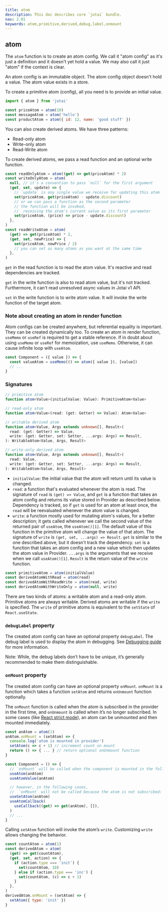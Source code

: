 ```yaml
---
title: atom
description: This doc describes core `jotai` bundle.
nav: 2.01
keywords: atom,primitive,derived,debug,label,onmount
---
```


## atom

The `atom` function is to create an atom config.
We call it "atom config" as it's just a definition and it doesn't yet hold a value.
We may also call it just "atom" if the context is clear.

An atom config is an immutable object. The atom config object doesn't hold a value. The atom value exists in a store.

To create a primitive atom (config), all you need is to provide an initial value.

```js
import { atom } from 'jotai'

const priceAtom = atom(10)
const messageAtom = atom('hello')
const productAtom = atom({ id: 12, name: 'good stuff' })
```

You can also create derived atoms. We have three patterns:

- Read-only atom
- Write-only atom
- Read-Write atom

To create derived atoms, we pass a read function and an optional write function.

```js
const readOnlyAtom = atom((get) => get(priceAtom) * 2)
const writeOnlyAtom = atom(
  null, // it's a convention to pass `null` for the first argument
  (get, set, update) => {
    // `update` is any single value we receive for updating this atom
    set(priceAtom, get(priceAtom) - update.discount)
    // or we can pass a function as the second parameter
    // the function will be invoked,
    //  receiving the atom's current value as its first parameter
    set(priceAtom, (price) => price - update.discount)
  },
)
const readWriteAtom = atom(
  (get) => get(priceAtom) * 2,
  (get, set, newPrice) => {
    set(priceAtom, newPrice / 2)
    // you can set as many atoms as you want at the same time
  },
)
```

`get` in the read function is to read the atom value.
It's reactive and read dependencies are tracked.

`get` in the write function is also to read atom value, but it's not tracked.
Furthermore, it can't read unresolved async values in Jotai v1 API.

`set` in the write function is to write atom value.
It will invoke the write function of the target atom.

### Note about creating an atom in render function

Atom configs can be created anywhere, but referential equality is important.
They can be created dynamically too.
To create an atom in render function, `useMemo` or `useRef` is required to get a stable reference. If in doubt about using `useMemo` or `useRef` for memoization, use `useMemo`.
Otherwise, it can cause infinite loop with `useAtom`.

```js
const Component = ({ value }) => {
  const valueAtom = useMemo(() => atom({ value }), [value])
  // ...
}
```

### Signatures

```ts
// primitive atom
function atom<Value>(initialValue: Value): PrimitiveAtom<Value>

// read-only atom
function atom<Value>(read: (get: Getter) => Value): Atom<Value>

// writable derived atom
function atom<Value, Args extends unknown[], Result>(
  read: (get: Getter) => Value,
  write: (get: Getter, set: Setter, ...args: Args) => Result,
): WritableAtom<Value, Args, Result>

// write-only derived atom
function atom<Value, Args extends unknown[], Result>(
  read: Value,
  write: (get: Getter, set: Setter, ...args: Args) => Result,
): WritableAtom<Value, Args, Result>
```

- `initialValue`: the initial value that the atom will return until its value is changed.
- `read`: a function that's evaluated whenever the atom is read. The signature of `read` is `(get) => Value`, and `get` is a function that takes an atom config and returns its value stored in Provider as described below. Dependency is tracked, so if `get` is used for an atom at least once, the `read` will be reevaluated whenever the atom value is changed.
- `write`: a function mostly used for mutating atom's values, for a better description; it gets called whenever we call the second value of the returned pair of `useAtom`, the `useAtom()[1]`. The default value of this function in the primitive atom will change the value of that atom. The signature of `write` is `(get, set, ...args) => Result`. `get` is similar to the one described above, but it doesn't track the dependency. `set` is a function that takes an atom config and a new value which then updates the atom value in Provider. `...args` is the arguments that we receive when we call `useAtom()[1]`. `Result` is the return value of the `write` function.

```js
const primitiveAtom = atom(initialValue)
const derivedAtomWithRead = atom(read)
const derivedAtomWithReadWrite = atom(read, write)
const derivedAtomWithWriteOnly = atom(null, write)
```

There are two kinds of atoms: a writable atom and a read-only atom. Primitive atoms are always writable. Derived atoms are writable if the `write` is specified. The `write` of primitive atoms is equivalent to the `setState` of `React.useState`.

### `debugLabel` property

The created atom config can have an optional property `debugLabel`. The debug label is used to display the atom in debugging. See [Debugging guide](../guides/debugging.mdx) for more information.

Note: While, the debug labels don’t have to be unique, it’s generally recommended to make them distinguishable.

### `onMount` property

The created atom config can have an optional property `onMount`. `onMount` is a function which takes a function `setAtom` and returns `onUnmount` function optionally.

The `onMount` function is called when the atom is subscribed in the provider in the first time,
and `onUnmount` is called when it’s no longer subscribed.
In some cases (like [React strict mode](https://react.dev/reference/react/StrictMode)),
an atom can be unmounted and then mounted immediately.

```js
const anAtom = atom(1)
anAtom.onMount = (setAtom) => {
  console.log('atom is mounted in provider')
  setAtom(c => c + 1) // increment count on mount
  return () => { ... } // return optional onUnmount function
}

const Component = () => {
  // `onMount` will be called when the component is mounted in the following cases:
  useAtom(anAtom)
  useAtomValue(anAtom)

  // however, in the following cases,
  //  `onMount` will not be called because the atom is not subscribed:
  useSetAtom(anAtom)
  useAtomCallback(
    useCallback((get) => get(anAtom), []),
  )
  // ...
}
```

Calling `setAtom` function will invoke the atom’s `write`. Customizing `write` allows changing the behavior.

```js
const countAtom = atom(1)
const derivedAtom = atom(
  (get) => get(countAtom),
  (get, set, action) => {
    if (action.type === 'init') {
      set(countAtom, 10)
    } else if (action.type === 'inc') {
      set(countAtom, (c) => c + 1)
    }
  },
)
derivedAtom.onMount = (setAtom) => {
  setAtom({ type: 'init' })
}
```
